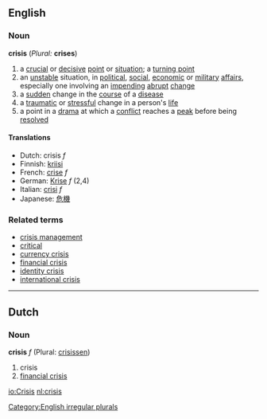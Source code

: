==English==
=== Noun ===
'''crisis''' (''Plural:'' '''crises''')
#a [[crucial]] or [[decisive]] [[point]] or [[situation]]; a [[turning point]]
#an [[unstable]] situation, in [[political]], [[social]], [[economic]] or [[military]] [[affair]]s, especially one involving an [[impending]] [[abrupt]] [[change]]
#a [[sudden]] change in the [[course]] of a [[disease]]
#a [[traumatic]] or [[stressful]] change in a person's [[life]]
#a point in a [[drama]] at which a [[conflict]] reaches a [[peak]] before being [[resolved]]

====Translations====
*Dutch: crisis ''f''
*Finnish: [[kriisi]]
*French: [[crise]] ''f''
*German: [[Krise]] ''f'' (2,4)
*Italian: [[crisi]] ''f''
*Japanese: [[危機]]

===Related terms===
*[[crisis management]]
*[[critical]]
*[[currency crisis]]
*[[financial crisis]]
*[[identity crisis]]
*[[international crisis]]

[[Category:English irregular plurals]]

----
==Dutch==
===Noun===
'''crisis''' ''f'' (Plural: [[crisissen]])

# crisis
# [[financial crisis]]

[[io:Crisis]]
[[nl:crisis]]